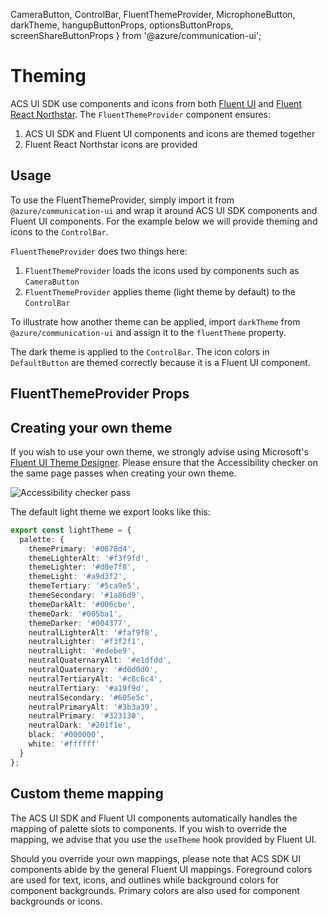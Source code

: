 

  CameraButton,
  ControlBar,
  FluentThemeProvider,
  MicrophoneButton,
  darkTheme,
  hangupButtonProps,
  optionsButtonProps,
  screenShareButtonProps
} from '@azure/communication-ui';

<Meta title="Theming" />

# Theming

ACS UI SDK use components and icons from both [Fluent UI](https://developer.microsoft.com/en-us/fluentui#/controls/web)
and [Fluent React Northstar](https://fluentsite.z22.web.core.windows.net). The `FluentThemeProvider`
component ensures:

1. ACS UI SDK and Fluent UI components and icons are themed together
2. Fluent React Northstar icons are provided

## Usage

To use the FluentThemeProvider, simply import it from `@azure/communication-ui` and wrap it around
ACS UI SDK components and Fluent UI components. For the example below we will provide theming and icons to
the `ControlBar`.

<Source code={FluentThemeProviderSnippetText} />

<Canvas withSource="none">
  <FluentThemeProviderSnippet />
</Canvas>

`FluentThemeProvider` does two things here:

1. `FluentThemeProvider` loads the icons used by components such as `CameraButton`
2. `FluentThemeProvider` applies theme (light theme by default) to the `ControlBar`

To illustrate how another theme can be applied, import `darkTheme` from `@azure/communication-ui`
and assign it to the `fluentTheme` property.

<Source code={DarkControlBarText} />

<Canvas withSource="none">
  <DarkControlBar />
</Canvas>

The dark theme is applied to the `ControlBar`. The icon colors in `DefaultButton` are themed
correctly because it is a Fluent UI component.

## FluentThemeProvider Props

<Props of={FluentThemeProvider} />

## Creating your own theme

If you wish to use your own theme, we strongly advise using Microsoft's [Fluent UI Theme Designer](https://aka.ms/themedesigner).
Please ensure that the Accessibility checker on the same page passes when creating your own theme.

<img src="images/accessibility_checker_pass.png" alt="Accessibility checker pass" />

The default light theme we export looks like this:

```typescript
export const lightTheme = {
  palette: {
    themePrimary: '#0078d4',
    themeLighterAlt: '#f3f9fd',
    themeLighter: '#d0e7f8',
    themeLight: '#a9d3f2',
    themeTertiary: '#5ca9e5',
    themeSecondary: '#1a86d9',
    themeDarkAlt: '#006cbe',
    themeDark: '#005ba1',
    themeDarker: '#004377',
    neutralLighterAlt: '#faf9f8',
    neutralLighter: '#f3f2f1',
    neutralLight: '#edebe9',
    neutralQuaternaryAlt: '#e1dfdd',
    neutralQuaternary: '#d0d0d0',
    neutralTertiaryAlt: '#c8c6c4',
    neutralTertiary: '#a19f9d',
    neutralSecondary: '#605e5c',
    neutralPrimaryAlt: '#3b3a39',
    neutralPrimary: '#323130',
    neutralDark: '#201f1e',
    black: '#000000',
    white: '#ffffff'
  }
};
```

## Custom theme mapping

The ACS UI SDK and Fluent UI components automatically handles the mapping of palette slots to components.
If you wish to override the mapping, we advise that you use the `useTheme` hook provided by Fluent UI.

<Source code={ThemedButtonText} />

<Canvas withSource="none">
  <ThemedButton />
</Canvas>

Should you override your own mappings, please note that ACS SDK UI components abide by the general Fluent UI
mappings. Foreground colors are used for text, icons, and outlines while background colors for component
backgrounds. Primary colors are also used for component backgrounds or icons.
